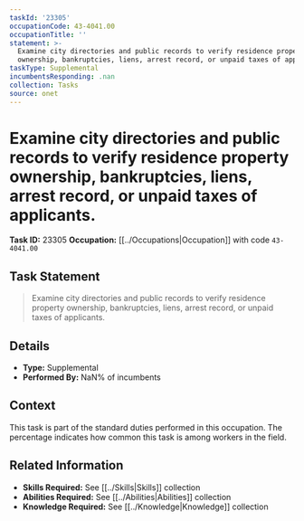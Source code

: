 ```yaml
---
taskId: '23305'
occupationCode: 43-4041.00
occupationTitle: ''
statement: >-
  Examine city directories and public records to verify residence property
  ownership, bankruptcies, liens, arrest record, or unpaid taxes of applicants.
taskType: Supplemental
incumbentsResponding: .nan
collection: Tasks
source: onet
---
```

# Examine city directories and public records to verify residence property ownership, bankruptcies, liens, arrest record, or unpaid taxes of applicants.

**Task ID:** 23305
**Occupation:** [[../Occupations|Occupation]] with code `43-4041.00`

## Task Statement

> Examine city directories and public records to verify residence property ownership, bankruptcies, liens, arrest record, or unpaid taxes of applicants.

## Details

- **Type:** Supplemental
- **Performed By:** NaN% of incumbents

## Context

This task is part of the standard duties performed in this occupation. The percentage indicates how common this task is among workers in the field.

## Related Information

- **Skills Required:** See [[../Skills|Skills]] collection
- **Abilities Required:** See [[../Abilities|Abilities]] collection
- **Knowledge Required:** See [[../Knowledge|Knowledge]] collection
